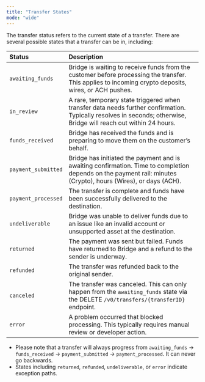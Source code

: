 ```yaml
---
title: "Transfer States"
mode: "wide"
---
```


The transfer status refers to the current state of a transfer. There are several possible states that a transfer can be in, including:

| **Status**          | **Description**                                                                                                                                                   |
| :------------------ | :---------------------------------------------------------------------------------------------------------------------------------------------------------------- |
| `awaiting_funds`    | Bridge is waiting to receive funds from the customer before processing the transfer. This applies to incoming crypto deposits, wires, or ACH pushes.              |
| `in_review`         | A rare, temporary state triggered when transfer data needs further confirmation. Typically resolves in seconds; otherwise, Bridge will reach out within 24 hours. |
| `funds_received`    | Bridge has received the funds and is preparing to move them on the customer’s behalf.                                                                             |
| `payment_submitted` | Bridge has initiated the payment and is awaiting confirmation. Time to completion depends on the payment rail: minutes (Crypto), hours (Wires), or days (ACH).    |
| `payment_processed` | The transfer is complete and funds have been successfully delivered to the destination.                                                                           |
| `undeliverable`     | Bridge was unable to deliver funds due to an issue like an invalid account or unsupported asset at the destination.                                               |
| `returned`          | The payment was sent but failed. Funds have returned to Bridge and a refund to the sender is underway.                                                            |
| `refunded`          | The transfer was refunded back to the original sender.                                                                                                            |
| `canceled`          | The transfer was canceled. This can only happen from the `awaiting_funds` state via the DELETE `/v0/transfers/{transferID}` endpoint.                             |
| `error`             | A problem occurred that blocked processing. This typically requires manual review or developer action.                                                            |

- Please note that a transfer will always progress from `awaiting_funds` → `funds_received` → `payment_submitted` → `payment_processed`. It can never go backwards.
- States including `returned`, `refunded`, `undeliverable`, or `error` indicate exception paths.